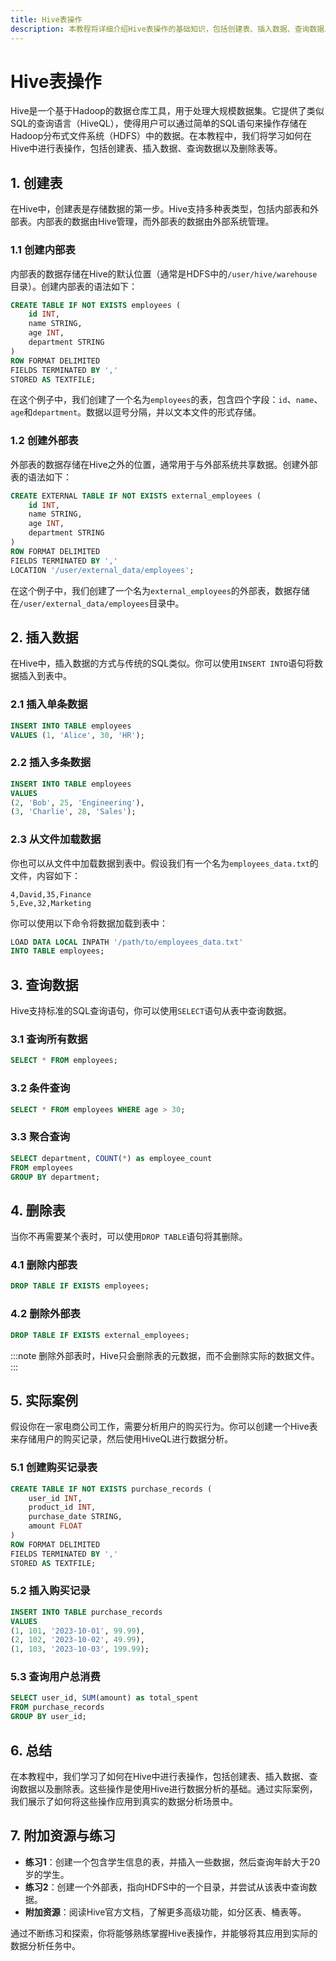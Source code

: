 ```yaml
---
title: Hive表操作
description: 本教程将详细介绍Hive表操作的基础知识，包括创建表、插入数据、查询数据以及删除表等操作，适合初学者学习。
---
```


# Hive表操作

Hive是一个基于Hadoop的数据仓库工具，用于处理大规模数据集。它提供了类似SQL的查询语言（HiveQL），使得用户可以通过简单的SQL语句来操作存储在Hadoop分布式文件系统（HDFS）中的数据。在本教程中，我们将学习如何在Hive中进行表操作，包括创建表、插入数据、查询数据以及删除表等。

## 1. 创建表

在Hive中，创建表是存储数据的第一步。Hive支持多种表类型，包括内部表和外部表。内部表的数据由Hive管理，而外部表的数据由外部系统管理。

### 1.1 创建内部表

内部表的数据存储在Hive的默认位置（通常是HDFS中的`/user/hive/warehouse`目录）。创建内部表的语法如下：

```sql
CREATE TABLE IF NOT EXISTS employees (
    id INT,
    name STRING,
    age INT,
    department STRING
)
ROW FORMAT DELIMITED
FIELDS TERMINATED BY ','
STORED AS TEXTFILE;
```

在这个例子中，我们创建了一个名为`employees`的表，包含四个字段：`id`、`name`、`age`和`department`。数据以逗号分隔，并以文本文件的形式存储。

### 1.2 创建外部表

外部表的数据存储在Hive之外的位置，通常用于与外部系统共享数据。创建外部表的语法如下：

```sql
CREATE EXTERNAL TABLE IF NOT EXISTS external_employees (
    id INT,
    name STRING,
    age INT,
    department STRING
)
ROW FORMAT DELIMITED
FIELDS TERMINATED BY ','
LOCATION '/user/external_data/employees';
```

在这个例子中，我们创建了一个名为`external_employees`的外部表，数据存储在`/user/external_data/employees`目录中。

## 2. 插入数据

在Hive中，插入数据的方式与传统的SQL类似。你可以使用`INSERT INTO`语句将数据插入到表中。

### 2.1 插入单条数据

```sql
INSERT INTO TABLE employees
VALUES (1, 'Alice', 30, 'HR');
```

### 2.2 插入多条数据

```sql
INSERT INTO TABLE employees
VALUES 
(2, 'Bob', 25, 'Engineering'),
(3, 'Charlie', 28, 'Sales');
```

### 2.3 从文件加载数据

你也可以从文件中加载数据到表中。假设我们有一个名为`employees_data.txt`的文件，内容如下：

```
4,David,35,Finance
5,Eve,32,Marketing
```

你可以使用以下命令将数据加载到表中：

```sql
LOAD DATA LOCAL INPATH '/path/to/employees_data.txt'
INTO TABLE employees;
```

## 3. 查询数据

Hive支持标准的SQL查询语句，你可以使用`SELECT`语句从表中查询数据。

### 3.1 查询所有数据

```sql
SELECT * FROM employees;
```

### 3.2 条件查询

```sql
SELECT * FROM employees WHERE age > 30;
```

### 3.3 聚合查询

```sql
SELECT department, COUNT(*) as employee_count
FROM employees
GROUP BY department;
```

## 4. 删除表

当你不再需要某个表时，可以使用`DROP TABLE`语句将其删除。

### 4.1 删除内部表

```sql
DROP TABLE IF EXISTS employees;
```

### 4.2 删除外部表

```sql
DROP TABLE IF EXISTS external_employees;
```

:::note
删除外部表时，Hive只会删除表的元数据，而不会删除实际的数据文件。
:::

## 5. 实际案例

假设你在一家电商公司工作，需要分析用户的购买行为。你可以创建一个Hive表来存储用户的购买记录，然后使用HiveQL进行数据分析。

### 5.1 创建购买记录表

```sql
CREATE TABLE IF NOT EXISTS purchase_records (
    user_id INT,
    product_id INT,
    purchase_date STRING,
    amount FLOAT
)
ROW FORMAT DELIMITED
FIELDS TERMINATED BY ','
STORED AS TEXTFILE;
```

### 5.2 插入购买记录

```sql
INSERT INTO TABLE purchase_records
VALUES 
(1, 101, '2023-10-01', 99.99),
(2, 102, '2023-10-02', 49.99),
(1, 103, '2023-10-03', 199.99);
```

### 5.3 查询用户总消费

```sql
SELECT user_id, SUM(amount) as total_spent
FROM purchase_records
GROUP BY user_id;
```

## 6. 总结

在本教程中，我们学习了如何在Hive中进行表操作，包括创建表、插入数据、查询数据以及删除表。这些操作是使用Hive进行数据分析的基础。通过实际案例，我们展示了如何将这些操作应用到真实的数据分析场景中。

## 7. 附加资源与练习

- **练习1**：创建一个包含学生信息的表，并插入一些数据，然后查询年龄大于20岁的学生。
- **练习2**：创建一个外部表，指向HDFS中的一个目录，并尝试从该表中查询数据。
- **附加资源**：阅读Hive官方文档，了解更多高级功能，如分区表、桶表等。

通过不断练习和探索，你将能够熟练掌握Hive表操作，并能够将其应用到实际的数据分析任务中。